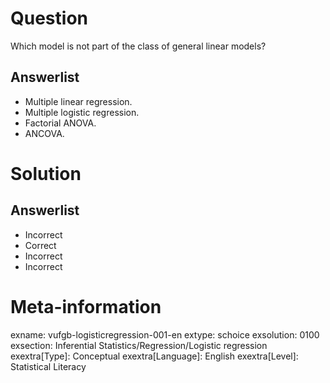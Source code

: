 Question
========
  
Which model is not part of the class of general linear models?
  
Answerlist
----------
* Multiple linear regression.
* Multiple logistic regression.
* Factorial ANOVA.
* ANCOVA.

Solution
========

Answerlist
----------
* Incorrect
* Correct
* Incorrect
* Incorrect

Meta-information
================
exname: vufgb-logisticregression-001-en
extype: schoice
exsolution: 0100
exsection: Inferential Statistics/Regression/Logistic regression
exextra[Type]: Conceptual
exextra[Language]: English
exextra[Level]: Statistical Literacy